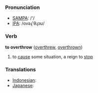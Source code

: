 === Pronunciation ===
*[[w:SAMPA|SAMPA]]: /'/
*[[w:IPA|IPA]]: /ovəɻ'θɻɔʊ/

=== Verb ===

'''to overthrow''' ([[overthrew]], [[overthrown]])

# to [[cause]] some situation, a reign to [[stop]]

=== Translations ===
*[[Indonesian]]: [[]]
*[[Japanese]]: [[]]